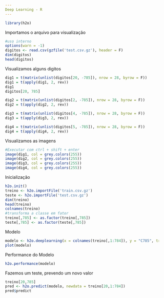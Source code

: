 ```yaml
---
Deep Learning - R
---
```

```r
library(h2o)
```
Importamos o arquivo para visualização
```r
#uso interno
options(warn = -1)
digitos <- read.csv(gzfile('test.csv.gz'), header = F)
dim(digitos)
head(digitos)
```
Visualizamos alguns digitos
```r
dig1 = t(matrix(unlist(digitos[20, -785]), nrow = 28, byrow = F))
dig1 = t(apply(dig1, 2, rev))
dig1
digitos[20, 785]

dig2 = t(matrix(unlist(digitos[2, -785]), nrow = 28, byrow = F))
dig2 = t(apply(dig2, 2, rev))

dig3 = t(matrix(unlist(digitos[4, -785]), nrow = 28, byrow = F))
dig3 = t(apply(dig3, 2, rev))

dig4 = t(matrix(unlist(digitos[5, -785]), nrow = 28, byrow = F))
dig4 = t(apply(dig4, 2, rev))
```
Visualizamos as imagens
```r
#Executar com ctrl + shift + enter
image(dig1, col = grey.colors(255))
image(dig2, col = grey.colors(255))
image(dig3, col = grey.colors(255))
image(dig4, col = grey.colors(255))
```
Inicialização
```r
h2o.init()
treino <- h2o.importFile('train.csv.gz')
teste <- h2o.importFile('test.csv.gz')
dim(treino)
head(treino)
colnames(treino)
#transforma a classe em fator
treino[,785] <- as.factor(treino[,785])
teste[,785] <- as.factor(teste[,785])
```
Modelo
```r
modelo <- h2o.deeplearning(x = colnames(treino[,1:784]), y = "C785", training_frame = treino, validation_frame = teste, distribution = "AUTO", activation = "RectifierWithDropout", hidden = c(64, 64, 64), sparse = TRUE, epochs = 20)
plot(modelo)
```
Performance do Modelo
```r
h2o.performance(modelo)
```
Fazemos um teste, prevendo um novo valor
```r
treino[20,785]
pred <- h2o.predict(modelo, newdata = treino[20,1:784])
pred$predict
```

